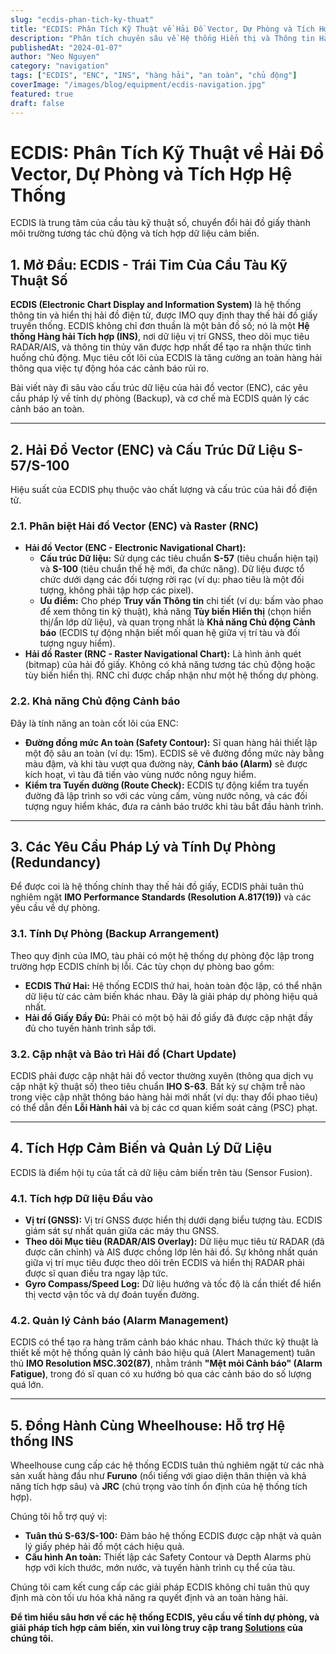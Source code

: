 ```yaml
---
slug: "ecdis-phan-tich-ky-thuat"
title: "ECDIS: Phân Tích Kỹ Thuật về Hải Đồ Vector, Dự Phòng và Tích Hợp Hệ Thống"
description: "Phân tích chuyên sâu về Hệ thống Hiển thị và Thông tin Hải đồ Điện tử (ECDIS), sự khác biệt giữa hải đồ vector (ENC) và raster, yêu cầu về tính dự phòng (Backup) và vai trò trung tâm trong INS."
publishedAt: "2024-01-07"
author: "Neo Nguyen"
category: "navigation"
tags: ["ECDIS", "ENC", "INS", "hàng hải", "an toàn", "chủ động"]
coverImage: "/images/blog/equipment/ecdis-navigation.jpg"
featured: true
draft: false
---
```


# ECDIS: Phân Tích Kỹ Thuật về Hải Đồ Vector, Dự Phòng và Tích Hợp Hệ Thống

<p className="text-xl text-gray-500 italic mb-8">
  ECDIS là trung tâm của cầu tàu kỹ thuật số, chuyển đổi hải đồ giấy thành môi
  trường tương tác chủ động và tích hợp dữ liệu cảm biến.
</p>

## 1. Mở Đầu: ECDIS - Trái Tim Của Cầu Tàu Kỹ Thuật Số

**ECDIS (Electronic Chart Display and Information System)** là hệ thống thông tin và hiển thị hải đồ điện tử, được IMO quy định thay thế hải đồ giấy truyền thống. ECDIS không chỉ đơn thuần là một bản đồ số; nó là một **Hệ thống Hàng hải Tích hợp (INS)**, nơi dữ liệu vị trí GNSS, theo dõi mục tiêu RADAR/AIS, và thông tin thủy văn được hợp nhất để tạo ra nhận thức tình huống chủ động. Mục tiêu cốt lõi của ECDIS là tăng cường an toàn hàng hải thông qua việc tự động hóa các cảnh báo rủi ro.

Bài viết này đi sâu vào cấu trúc dữ liệu của hải đồ vector (ENC), các yêu cầu pháp lý về tính dự phòng (Backup), và cơ chế mà ECDIS quản lý các cảnh báo an toàn.

---

## 2. Hải Đồ Vector (ENC) và Cấu Trúc Dữ Liệu S-57/S-100

Hiệu suất của ECDIS phụ thuộc vào chất lượng và cấu trúc của hải đồ điện tử.

### 2.1. Phân biệt Hải đồ Vector (ENC) và Raster (RNC)

- **Hải đồ Vector (ENC - Electronic Navigational Chart):**
  - **Cấu trúc Dữ liệu:** Sử dụng các tiêu chuẩn **S-57** (tiêu chuẩn hiện tại) và **S-100** (tiêu chuẩn thế hệ mới, đa chức năng). Dữ liệu được tổ chức dưới dạng các đối tượng rời rạc (ví dụ: phao tiêu là một đối tượng, không phải tập hợp các pixel).
  - **Ưu điểm:** Cho phép **Truy vấn Thông tin** chi tiết (ví dụ: bấm vào phao để xem thông tin kỹ thuật), khả năng **Tùy biến Hiển thị** (chọn hiển thị/ẩn lớp dữ liệu), và quan trọng nhất là **Khả năng Chủ động Cảnh báo** (ECDIS tự động nhận biết mối quan hệ giữa vị trí tàu và đối tượng nguy hiểm).
- **Hải đồ Raster (RNC - Raster Navigational Chart):** Là hình ảnh quét (bitmap) của hải đồ giấy. Không có khả năng tương tác chủ động hoặc tùy biến hiển thị. RNC chỉ được chấp nhận như một hệ thống dự phòng.

### 2.2. Khả năng Chủ động Cảnh báo

Đây là tính năng an toàn cốt lõi của ENC:

- **Đường đồng mức An toàn (Safety Contour):** Sĩ quan hàng hải thiết lập một độ sâu an toàn (ví dụ: 15m). ECDIS sẽ vẽ đường đồng mức này bằng màu đậm, và khi tàu vượt qua đường này, **Cảnh báo (Alarm)** sẽ được kích hoạt, vì tàu đã tiến vào vùng nước nông nguy hiểm.
- **Kiểm tra Tuyến đường (Route Check):** ECDIS tự động kiểm tra tuyến đường đã lập trình so với các vùng cấm, vùng nước nông, và các đối tượng nguy hiểm khác, đưa ra cảnh báo trước khi tàu bắt đầu hành trình.

---

## 3. Các Yêu Cầu Pháp Lý và Tính Dự Phòng (Redundancy)

Để được coi là hệ thống chính thay thế hải đồ giấy, ECDIS phải tuân thủ nghiêm ngặt **IMO Performance Standards (Resolution A.817(19))** và các yêu cầu về dự phòng.

### 3.1. Tính Dự Phòng (Backup Arrangement)

Theo quy định của IMO, tàu phải có một hệ thống dự phòng độc lập trong trường hợp ECDIS chính bị lỗi. Các tùy chọn dự phòng bao gồm:

- **ECDIS Thứ Hai:** Hệ thống ECDIS thứ hai, hoàn toàn độc lập, có thể nhận dữ liệu từ các cảm biến khác nhau. Đây là giải pháp dự phòng hiệu quả nhất.
- **Hải đồ Giấy Đầy Đủ:** Phải có một bộ hải đồ giấy đã được cập nhật đầy đủ cho tuyến hành trình sắp tới.

### 3.2. Cập nhật và Bảo trì Hải đồ (Chart Update)

ECDIS phải được cập nhật hải đồ vector thường xuyên (thông qua dịch vụ cập nhật kỹ thuật số) theo tiêu chuẩn **IHO S-63**. Bất kỳ sự chậm trễ nào trong việc cập nhật thông báo hàng hải mới nhất (ví dụ: thay đổi phao tiêu) có thể dẫn đến **Lỗi Hành hải** và bị các cơ quan kiểm soát cảng (PSC) phạt.

---

## 4. Tích Hợp Cảm Biến và Quản Lý Dữ Liệu

ECDIS là điểm hội tụ của tất cả dữ liệu cảm biến trên tàu (Sensor Fusion).

### 4.1. Tích hợp Dữ liệu Đầu vào

- **Vị trí (GNSS):** Vị trí GNSS được hiển thị dưới dạng biểu tượng tàu. ECDIS giám sát sự nhất quán giữa các máy thu GNSS.
- **Theo dõi Mục tiêu (RADAR/AIS Overlay):** Dữ liệu mục tiêu từ RADAR (đã được căn chỉnh) và AIS được chồng lớp lên hải đồ. Sự không nhất quán giữa vị trí mục tiêu được theo dõi trên ECDIS và hiển thị RADAR phải được sĩ quan điều tra ngay lập tức.
- **Gyro Compass/Speed Log:** Dữ liệu hướng và tốc độ là cần thiết để hiển thị vectơ vận tốc và dự đoán tuyến đường.

### 4.2. Quản lý Cảnh báo (Alarm Management)

ECDIS có thể tạo ra hàng trăm cảnh báo khác nhau. Thách thức kỹ thuật là thiết kế một hệ thống quản lý cảnh báo hiệu quả (Alert Management) tuân thủ **IMO Resolution MSC.302(87)**, nhằm tránh **"Mệt mỏi Cảnh báo" (Alarm Fatigue)**, trong đó sĩ quan có xu hướng bỏ qua các cảnh báo do số lượng quá lớn.

---

## 5. Đồng Hành Cùng Wheelhouse: Hỗ trợ Hệ thống INS

Wheelhouse cung cấp các hệ thống ECDIS tuân thủ nghiêm ngặt từ các nhà sản xuất hàng đầu như **Furuno** (nổi tiếng với giao diện thân thiện và khả năng tích hợp sâu) và **JRC** (chú trọng vào tính ổn định của hệ thống tích hợp).

Chúng tôi hỗ trợ quý vị:

- **Tuân thủ S-63/S-100:** Đảm bảo hệ thống ECDIS được cập nhật và quản lý giấy phép hải đồ một cách hiệu quả.
- **Cấu hình An toàn:** Thiết lập các Safety Contour và Depth Alarms phù hợp với kích thước, mớn nước, và tuyến hành trình cụ thể của tàu.

Chúng tôi cam kết cung cấp các giải pháp ECDIS không chỉ tuân thủ quy định mà còn tối ưu hóa khả năng ra quyết định và an toàn hàng hải.

**Để tìm hiểu sâu hơn về các hệ thống ECDIS, yêu cầu về tính dự phòng, và giải pháp tích hợp cảm biến, xin vui lòng truy cập trang [Solutions](/solutions) của chúng tôi.**
